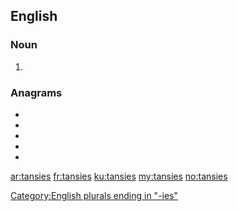 ==English==

===Noun===
{{head|en|noun plural form}}

# {{plural of|tansy|lang=en}}

===Anagrams===
* {{l|en|entasis}}
* {{l|en|nasties}}
* {{l|en|Saintes}}
* {{l|en|sestina}}
* {{l|en|tisanes}}

[[Category:English plurals ending in "-ies"]]

[[ar:tansies]]
[[fr:tansies]]
[[ku:tansies]]
[[my:tansies]]
[[no:tansies]]